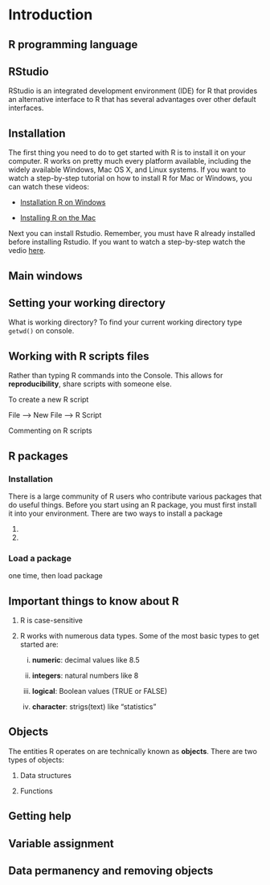 # Introduction {#elements}

## R programming language


## RStudio

RStudio is an integrated development environment (IDE) for R that provides an alternative interface to R that has several advantages over other default interfaces. 

## Installation

The first thing you need to do to get started with R is to install it on your computer. R works on pretty much every platform available, including the widely available Windows, Mac OS X, and Linux systems. If you want to watch a step-by-step tutorial on how to install R for Mac or Windows, you can watch these videos:

- [Installation R on Windows](https://www.youtube.com/watch?v=Ohnk9hcxf9M&feature=youtu.be)

- [Installing R on the Mac](https://www.youtube.com/watch?v=uxuuWXU-7UQ&feature=youtu.be)

Next you can install Rstudio. Remember, you must have R already installed before installing Rstudio. If you want to watch a step-by-step watch the vedio [here](https://www.youtube.com/watch?v=bM7Sfz-LADM&feature=youtu.be).

## Main windows

## Setting your working directory

What is working directory?  To find your current working directory type `getwd()` on console.

## Working with R scripts files

Rather than typing R commands into the Console. This allows for **reproducibility**, share scripts with someone else.

To create a new R script

File --> New File --> R Script

Commenting on R scripts

## R packages

### Installation

There is a large community of R users who contribute various packages that do useful things. Before you start using an R package, you must first install it into your environment. There are two ways to install a package

1. 


2.

### Load a package

one time, then load package

## Important things to know about R

1. R is case-sensitive

3. R works with numerous data types. Some of the most basic types to get started are:

    i. **numeric**: decimal values like 8.5
    
    ii. **integers**: natural numbers like 8

    iii. **logical**: Boolean values (TRUE or FALSE)

    iv. **character**: strigs(text) like "statistics"

## Objects

The entities R operates on are technically known as **objects**. There are two types of objects:

1. Data structures

2. Functions

## Getting help



## Variable assignment


## 

## Data permanency and removing objects



